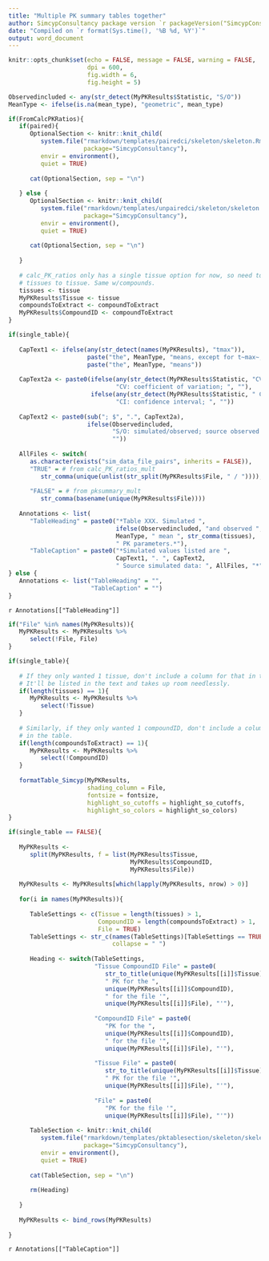 ```yaml
---
title: "Multiple PK summary tables together"
author: SimcypConsultancy package version `r packageVersion("SimcypConsultancy")`
date: "Compiled on `r format(Sys.time(), '%B %d, %Y')`"
output: word_document
---
```


```r

knitr::opts_chunk$set(echo = FALSE, message = FALSE, warning = FALSE, 
                      dpi = 600, 
                      fig.width = 6, 
                      fig.height = 5)

```

```r

Observedincluded <- any(str_detect(MyPKResults$Statistic, "S/O"))
MeanType <- ifelse(is.na(mean_type), "geometric", mean_type)

```
```r

if(FromCalcPKRatios){
   if(paired){
      OptionalSection <- knitr::knit_child(
         system.file("rmarkdown/templates/pairedci/skeleton/skeleton.Rmd",
                     package="SimcypConsultancy"), 
         envir = environment(), 
         quiet = TRUE)
      
      cat(OptionalSection, sep = "\n")
      
   } else {
      OptionalSection <- knitr::knit_child(
         system.file("rmarkdown/templates/unpairedci/skeleton/skeleton.Rmd",
                     package="SimcypConsultancy"), 
         envir = environment(), 
         quiet = TRUE)
      
      cat(OptionalSection, sep = "\n")
      
   }
   
   # calc_PK_ratios only has a single tissue option for now, so need to set
   # tissues to tissue. Same w/compounds. 
   tissues <- tissue
   MyPKResults$Tissue <- tissue
   compoundsToExtract <- compoundToExtract
   MyPKResults$CompoundID <- compoundToExtract
} 

if(single_table){
   
   CapText1 <- ifelse(any(str_detect(names(MyPKResults), "tmax")), 
                      paste("the", MeanType, "means, except for t~max~, which is median, minimum, and maximum"),
                      paste("the", MeanType, "means"))
   
   CapText2a <- paste0(ifelse(any(str_detect(MyPKResults$Statistic, "CV")),
                              "CV: coefficient of variation; ", ""), 
                       ifelse(any(str_detect(MyPKResults$Statistic, " CI")),
                              "CI: confidence interval; ", ""))
   
   CapText2 <- paste0(sub("; $", ".", CapText2a), 
                      ifelse(Observedincluded, 
                             "S/O: simulated/observed; source observed data: Clinical Study XXX; ",
                             ""))
   
   AllFiles <- switch(
      as.character(exists("sim_data_file_pairs", inherits = FALSE)), 
      "TRUE" = # from calc_PK_ratios_mult
         str_comma(unique(unlist(str_split(MyPKResults$File, " / ")))),
      
      "FALSE" = # from pksummary_mult
         str_comma(basename(unique(MyPKResults$File))))
   
   Annotations <- list(
      "TableHeading" = paste0("*Table XXX. Simulated ", 
                              ifelse(Observedincluded, "and observed ", ""), 
                              MeanType, " mean ", str_comma(tissues),
                              " PK parameters.*"),
      "TableCaption" = paste0("*Simulated values listed are ",
                              CapText1, ". ", CapText2, 
                              " Source simulated data: ", AllFiles, "*"))
} else {
   Annotations <- list("TableHeading" = "", 
                       "TableCaption" = "")
}

```

`r Annotations[["TableHeading"]]`

```r

if("File" %in% names(MyPKResults)){
   MyPKResults <- MyPKResults %>% 
      select(!File, File)
}

if(single_table){
   
   # If they only wanted 1 tissue, don't include a column for that in the table.
   # It'll be listed in the text and takes up room needlessly.
   if(length(tissues) == 1){
      MyPKResults <- MyPKResults %>% 
         select(!Tissue)
   }
   
   # Similarly, if they only wanted 1 compoundID, don't include a column for that
   # in the table.
   if(length(compoundsToExtract) == 1){
      MyPKResults <- MyPKResults %>% 
         select(!CompoundID)
   }
   
   formatTable_Simcyp(MyPKResults,
                      shading_column = File, 
                      fontsize = fontsize,
                      highlight_so_cutoffs = highlight_so_cutoffs, 
                      highlight_so_colors = highlight_so_colors)
}


```
```r

if(single_table == FALSE){
   
   MyPKResults <- 
      split(MyPKResults, f = list(MyPKResults$Tissue, 
                                  MyPKResults$CompoundID, 
                                  MyPKResults$File))
   
   MyPKResults <- MyPKResults[which(lapply(MyPKResults, nrow) > 0)]
   
   for(i in names(MyPKResults)){
      
      TableSettings <- c(Tissue = length(tissues) > 1, 
                         CompoundID = length(compoundsToExtract) > 1, 
                         File = TRUE)
      TableSettings <- str_c(names(TableSettings)[TableSettings == TRUE], 
                             collapse = " ")
      
      Heading <- switch(TableSettings, 
                        "Tissue CompoundID File" = paste0(
                           str_to_title(unique(MyPKResults[[i]]$Tissue)), 
                           " PK for the ", 
                           unique(MyPKResults[[i]]$CompoundID), 
                           " for the file '", 
                           unique(MyPKResults[[i]]$File), "'"), 
                        
                        "CompoundID File" = paste0(
                           "PK for the ", 
                           unique(MyPKResults[[i]]$CompoundID), 
                           " for the file '", 
                           unique(MyPKResults[[i]]$File), "'"), 
                        
                        "Tissue File" = paste0(
                           str_to_title(unique(MyPKResults[[i]]$Tissue)), 
                           " PK for the file '", 
                           unique(MyPKResults[[i]]$File), "'"), 
                        
                        "File" = paste0(
                           "PK for the file '", 
                           unique(MyPKResults[[i]]$File), "'"))
      
      TableSection <- knitr::knit_child(
         system.file("rmarkdown/templates/pktablesection/skeleton/skeleton.Rmd",
                     package="SimcypConsultancy"), 
         envir = environment(), 
         quiet = TRUE)
      
      cat(TableSection, sep = "\n")
      
      rm(Heading)
      
   }
   
   MyPKResults <- bind_rows(MyPKResults)
   
}

```

`r Annotations[["TableCaption"]]`




